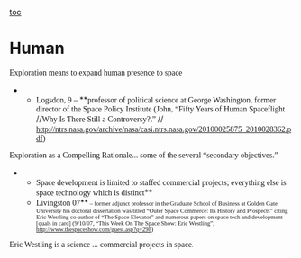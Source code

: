 [[toc]]
=Human= 
<span style="font-family: Georgia,serif;">Exploration means to expand human presence to space</span>
**<span style="font-family: Georgia,serif;">Logsdon, 9 – </span>**<span style="font-family: Georgia,serif;">professor of political science at George Washington, former director of the Space Policy Institute (John, “Fifty Years of Human Spaceflight </span>//<span style="font-family: Georgia,serif;">Why Is There Still a Controversy?,” </span>// <span style="font-family: Georgia,serif;">[[http://ntrs.nasa.gov/archive/nasa/casi.ntrs.nasa.gov/20100025875_2010028362.pdf]])</span>

<span style="font-family: Georgia,serif;">Exploration as a Compelling Rationale... some of the several “secondary objectives.”</span>

**<span style="font-family: Georgia,serif;">Space development is limited to staffed commercial projects; everything else is space technology which is distinct</span>**
**<span style="font-family: Georgia,serif;">Livingston 07</span>**<span style="font-family: Georgia,serif; font-size: 8pt;"> – former adjunct professor in the Graduate School of Business at Golden Gate University his doctoral dissertation was titled “Outer Space Commerce: Its History and Prospects” citing Eric Westling co-author of “The Space Elevator” and numerous papers on space tech and development [quals in card] (9/10/07, “This Week On The Space Show: Eric Westling”, [[http://www.thespaceshow.com/guest.asp?q=298]])</span>

<span style="font-family: Georgia,serif;">Eric Westling is a science ... commercial projects in space</span><span style="font-family: Georgia,serif; font-size: 8pt;">.</span>